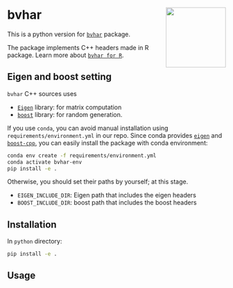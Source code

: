 # bvhar <a href="https://github.com/ygeunkim/bvhar/tree/feature/python/python/"><img src="logo.png" align="right" height="138" /></a>

This is a python version for [`bvhar`](https://cloud.r-project.org/web/packages/bvhar/index.html) package.

The package implements C++ headers made in R package.
Learn more about [`bvhar for R`](https://ygeunkim.github.io/package/bvhar/index.html).

## Eigen and boost setting

`bvhar` C++ sources uses

- [`Eigen`](https://eigen.tuxfamily.org/index.php?title=Main_Page) library: for matrix computation
- [`boost`](https://www.boost.org) library: for random generation.

If you use `conda`, you can avoid manual installation using `requirements/environment.yml` in our repo. Since conda provides [`eigen`](https://anaconda.org/conda-forge/eigen) and [`boost-cpp`](https://anaconda.org/conda-forge/boost-cpp), you can easily install the package with conda environment:

```bash
conda env create -f requirements/environment.yml
conda activate bvhar-env
pip install -e .
```

Otherwise, you should set their paths by yourself; at this stage.

- `EIGEN_INCLUDE_DIR`: Eigen path that includes the eigen headers
- `BOOST_INCLUDE_DIR`: boost path that includes the boost headers

## Installation

In `python` directory:

```bash
pip install -e .
```

## Usage



